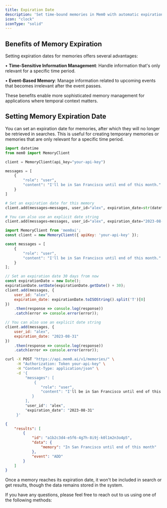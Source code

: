 ```yaml
---
title: Expiration Date
description: 'Set time-bound memories in Mem0 with automatic expiration dates to manage temporal information effectively.'
icon: "clock"
iconType: "solid"
---
```


<Snippet file="blank-notif.mdx" />

## Benefits of Memory Expiration

Setting expiration dates for memories offers several advantages:

• **Time-Sensitive Information Management**: Handle information that's only relevant for a specific time period.

• **Event-Based Memory**: Manage information related to upcoming events that becomes irrelevant after the event passes.

These benefits enable more sophisticated memory management for applications where temporal context matters.

## Setting Memory Expiration Date

You can set an expiration date for memories, after which they will no longer be retrieved in searches. This is useful for creating temporary memories or memories that are only relevant for a specific time period.

<CodeGroup>

```python Python
import datetime
from mem0 import MemoryClient

client = MemoryClient(api_key="your-api-key")

messages = [
    {
        "role": "user", 
        "content": "I'll be in San Francisco until end of this month."
    }
]

# Set an expiration date for this memory
client.add(messages=messages, user_id="alex", expiration_date=str(datetime.datetime.now().date() + datetime.timedelta(days=30)))

# You can also use an explicit date string
client.add(messages=messages, user_id="alex", expiration_date="2023-08-31")
```

```javascript JavaScript
import MemoryClient from 'mem0ai';
const client = new MemoryClient({ apiKey: 'your-api-key' });

const messages = [
    {
        "role": "user", 
        "content": "I'll be in San Francisco until end of this month."
    }
];

// Set an expiration date 30 days from now
const expirationDate = new Date();
expirationDate.setDate(expirationDate.getDate() + 30);
client.add(messages, { 
    user_id: "alex", 
    expiration_date: expirationDate.toISOString().split('T')[0] 
})
    .then(response => console.log(response))
    .catch(error => console.error(error));

// You can also use an explicit date string
client.add(messages, { 
    user_id: "alex", 
    expiration_date: "2023-08-31" 
})
    .then(response => console.log(response))
    .catch(error => console.error(error));
```

```bash cURL
curl -X POST "https://api.mem0.ai/v1/memories/" \
     -H "Authorization: Token your-api-key" \
     -H "Content-Type: application/json" \
     -d '{
         "messages": [
             {
                "role": "user", 
                "content": "I'll be in San Francisco until end of this month."
            }
         ],
         "user_id": "alex",
         "expiration_date": "2023-08-31"
     }'
```

```json Output
{
    "results": [
        {
            "id": "a1b2c3d4-e5f6-4g7h-8i9j-k0l1m2n3o4p5",
            "data": {
                "memory": "In San Francisco until end of this month"
            },
            "event": "ADD"
        }
    ]
}
```

</CodeGroup>

<Note>
Once a memory reaches its expiration date, it won't be included in search or get results, though the data remains stored in the system.
</Note>

If you have any questions, please feel free to reach out to us using one of the following methods:

<Snippet file="get-help.mdx" />
